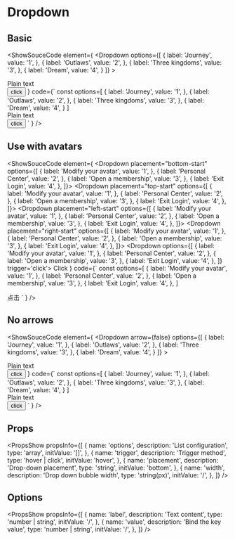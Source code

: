
# Dropdown

## Basic

<ShowSouceCode
  element={
    <Flex x='start'>
      <Dropdown options={[
    {
        label: 'Journey',
        value: '1',
    },
    {
        label: 'Outlaws',
        value: '2',
    },
    {
        label: 'Three kingdoms',
        value: '3',
    },
    {
        label: 'Dream',
        value: '4',
    }
]} >
  <div>Plain text</div>
</Dropdown>
<Dropdown options={[
    {
        label: 'Journey',
        value: '1',
    },
    {
        label: 'Outlaws',
        value: '2',
    },
    {
        label: 'Three kingdoms',
        value: '3',
    },
    {
        label: 'Dream',
        value: '4',
    }
]} trigger='click'>
  <Button>click</Button>
</Dropdown>
    </Flex>
  }
  code={`
const options=[
  {
    label: 'Journey',
    value: '1',
  },
  {
    label: 'Outlaws',
    value: '2',
  },
  {
    label: 'Three kingdoms',
    value: '3',
  },
  {
    label: 'Dream',
    value: '4',
  }
]

<Flex x='start'>
  <Dropdown options={options}><div>Plain text</div></Dropdown>
  <Dropdown options={options}><Button>click</Button></Dropdown>
</Flex>
    `
  }
  />




## Use with avatars

<ShowSouceCode
  element={
    <Flex x='start'>
         <Dropdown placement="bottom-start" options={[
        {
            label: 'Modify your avatar',
            value: '1',
        },
        {
            label: 'Personal Center',
            value: '2',
        },
        {
            label: 'Open a membership',
            value: '3',
        },
        {
            label: 'Exit Login',
            value: '4',
        },
       ]}>
        <Avatar src="https://q1.qlogo.cn/g?b=qq&s=100&nk=1057072668"></Avatar>
      </Dropdown>
       <Dropdown placement="top-start" options={[
        {
            label: 'Modify your avatar',
            value: '1',
        },
        {
            label: 'Personal Center',
            value: '2',
        },
        {
            label: 'Open a membership',
            value: '3',
        },
        {
            label: 'Exit Login',
            value: '4',
        },
       ]}>
        <Avatar src="https://q1.qlogo.cn/g?b=qq&s=100&nk=1057072668"></Avatar>
      </Dropdown>
       <Dropdown placement="left-start" options={[
        {
            label: 'Modify your avatar',
            value: '1',
        },
        {
            label: 'Personal Center',
            value: '2',
        },
        {
            label: 'Open a membership',
            value: '3',
        },
        {
            label: 'Exit Login',
            value: '4',
        },
       ]}>
        <Avatar src="https://q1.qlogo.cn/g?b=qq&s=100&nk=1057072668"></Avatar>
      </Dropdown>
       <Dropdown placement="right-start" options={[
        {
            label: 'Modify your avatar',
            value: '1',
        },
        {
            label: 'Personal Center',
            value: '2',
        },
        {
            label: 'Open a membership',
            value: '3',
        },
        {
            label: 'Exit Login',
            value: '4',
        },
       ]}>
        <Avatar src="https://q1.qlogo.cn/g?b=qq&s=100&nk=1057072668"></Avatar>
      </Dropdown>
      <Dropdown options={[
          {
              label: 'Modify your avatar',
              value: '1',
          },
          {
              label: 'Personal Center',
              value: '2',
          },
          {
              label: 'Open a membership',
              value: '3',
          },
          {
              label: 'Exit Login',
              value: '4',
          },
      ]} trigger='click'>
        <Avatar status="busy" statusPosition="top-right">Click</Avatar>
      </Dropdown>
    </Flex>
  }
  code={`
const options=[
  {
    label: 'Modify your avatar',
    value: '1',
  },
  {
    label: 'Personal Center',
    value: '2',
  },
  {
    label: 'Open a membership',
    value: '3',
  },
  {
    label: 'Exit Login',
    value: '4',
  },
]

<Flex x='start'>
  <Dropdown options={options} placement="bottom-start">
  <Avatar src="https://q1.qlogo.cn/g?b=qq&s=100&nk=1057072668"></Avatar>
  </Dropdown>
  <Dropdown options={options}placement="top-start">
  <Avatar src="https://q1.qlogo.cn/g?b=qq&s=100&nk=1057072668"></Avatar>
  </Dropdown>
  <Dropdown options={options}placement="left-start">
  <Avatar src="https://q1.qlogo.cn/g?b=qq&s=100&nk=1057072668"></Avatar>
  </Dropdown>
  <Dropdown options={options}placement="right-start">
  <Avatar src="https://q1.qlogo.cn/g?b=qq&s=100&nk=1057072668"></Avatar>
  </Dropdown>
  <Dropdown options={options}>
  <Avatar status="busy" statusPosition="top-right">点击</Avatar>
  </Dropdown>
</Flex>
    `
  }
  />


## No arrows

<ShowSouceCode
  element={
    <Flex x='start'>
      <Dropdown arrow={false} options={[
    {
        label: 'Journey',
        value: '1',
    },
    {
        label: 'Outlaws',
        value: '2',
    },
    {
        label: 'Three kingdoms',
        value: '3',
    },
    {
        label: 'Dream',
        value: '4',
    }
]} >
  <div>Plain text</div>
</Dropdown>
<Dropdown arrow={false} options={[
    {
        label: 'Journey',
        value: '1',
    },
    {
        label: 'Outlaws',
        value: '2',
    },
    {
        label: 'Three kingdoms',
        value: '3',
    },
    {
        label: 'Dream',
        value: '4',
    }
]} trigger='click'>
  <Button>click</Button>
</Dropdown>
    </Flex>
  }
  code={`
const options=[
  {
    label: 'Journey',
    value: '1',
  },
  {
    label: 'Outlaws',
    value: '2',
  },
  {
    label: 'Three kingdoms',
    value: '3',
  },
  {
    label: 'Dream',
    value: '4',
  }
]

<Flex x='start'>
  <Dropdown arrow={false} options={options}><div>Plain text</div></Dropdown>
  <Dropdown arrow={false} options={options}><Button>click</Button></Dropdown>
</Flex>
    `
  }
  />


## Props
<PropsShow propsInfo={[
  {
    name: 'options',
    description: 'List configuration',
    type: 'array',
    initValue: '[]',
  },
  {
    name: 'trigger',
    description: 'Trigger method',
    type: 'hover | click',
    initValue: 'hover',
  },
  {
    name: 'placement',
    description: 'Drop-down placement',
    type: 'string',
    initValue: 'bottom',
  },
   {
    name: 'width',
    description: 'Drop down bubble width',
    type: 'string(px)',
    initValue: '/',
  },
]} />

## Options
<PropsShow propsInfo={[
  {
    name: 'label',
    description: 'Text content',
    type: 'number | string',
    initValue: '/',
  },
  {
    name: 'value',
    description: 'Bind the key value',
    type: 'number | string',
    initValue: '/',
  },
]} />
